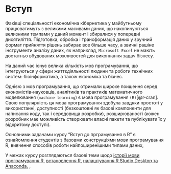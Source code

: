 # Вступ {.unnumbered}

Фахівці спеціальності економічна кібернетика у майбутньому працюватимуть з великими масивами даних, що накопичуються велизними темпами у даний момент і збиралися у попередні дисятиліття. Підготовка, обробка і трансформація даних у зручний формат прийняття рішень забирає все більше часу, а звичні рашіне інструменти аналізу даних, як наприклад, `Microsoft Excel` не мають достатньо вбудованих можливостей для виконнання задач бізнесу.

На даний час існує велика кількість мов програмування, що інтегруються у сфери життєдіяльності людини та роботи технічних систем: біоінформатика, а також економіка та бізнес.

Однією з мов програмування, що отримали широке поишення серед економістів-науковців, аналітиків та практиків математичного моделювання (`machine learning`) є мова програмування `(R)`[@r-cran]. Свою популярність ця мова програмування здобула завдяки простоті у використанні, доступності (безкоштовні як базові компоненти для написання коду, так і середовища розробки), розширюваності (кожен розробник має можливість створювати власні пакети та публікувати їх у відкритому доступі).

Основними задачами курсу "Вступ до прграмування в R" є ознайомлення студентів з базовми конструкціями мови програмування R, вивчення способів роботи найпоширенішими типами даних,  

У межах курсу розглядаються базові теми щодо [історії мови програмування R](01-what-is-r.qmd), [встановлення R](), [налаштування R Studio Desktop та Anaconda](), [](),



